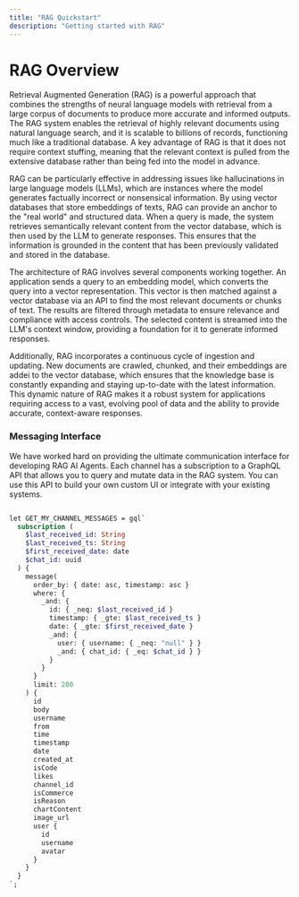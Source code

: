 ```yaml
---
title: "RAG Quickstart"
description: "Getting started with RAG"
---
```


# RAG Overview

Retrieval Augmented Generation (RAG) is a powerful approach that combines the strengths of neural language models with retrieval from a large corpus of documents to produce more accurate and informed outputs. The RAG system enables the retrieval of highly relevant documents using natural language search, and it is scalable to billions of records, functioning much like a traditional database. A key advantage of RAG is that it does not require context stuffing, meaning that the relevant context is pulled from the extensive database rather than being fed into the model in advance.

RAG can be particularly effective in addressing issues like hallucinations in large language models (LLMs), which are instances where the model generates factually incorrect or nonsensical information. By using vector databases that store embeddings of texts, RAG can provide an anchor to the "real world" and structured data. When a query is made, the system retrieves semantically relevant content from the vector database, which is then used by the LLM to generate responses. This ensures that the information is grounded in the content that has been previously validated and stored in the database.

The architecture of RAG involves several components working together. An application sends a query to an embedding model, which converts the query into a vector representation. This vector is then matched against a vector database via an API to find the most relevant documents or chunks of text. The results are filtered through metadata to ensure relevance and compliance with access controls. The selected content is streamed into the LLM's context window, providing a foundation for it to generate informed responses.

Additionally, RAG incorporates a continuous cycle of ingestion and updating. New documents are crawled, chunked, and their embeddings are addei to the vector database, which ensures that the knowledge base is constantly expanding and staying up-to-date with the latest information. This dynamic nature of RAG makes it a robust system for applications requiring access to a vast, evolving pool of data and the ability to provide accurate, context-aware responses.


### Messaging Interface

We have worked hard on providing the ultimate communication interface for developing RAG AI Agents. Each channel has a subscription to a GraphQL API that allows you to query and mutate data in the RAG system. You can use this API to build your own custom UI or integrate with your existing systems.

```graphQL

let GET_MY_CHANNEL_MESSAGES = gql`
  subscription (
    $last_received_id: String
    $last_received_ts: String
    $first_received_date: date
    $chat_id: uuid
  ) {
    message(
      order_by: { date: asc, timestamp: asc }
      where: {
        _and: {
          id: { _neq: $last_received_id }
          timestamp: { _gte: $last_received_ts }
          date: { _gte: $first_received_date }
          _and: {
            user: { username: { _neq: "null" } }
            _and: { chat_id: { _eq: $chat_id } }
          }
        }
      }
      limit: 200
    ) {
      id
      body
      username
      from
      time
      timestamp
      date
      created_at
      isCode
      likes
      channel_id
      isCommerce
      isReason
      chartContent
      image_url
      user {
        id
        username
        avatar
      }
    }
  }
`;

```

